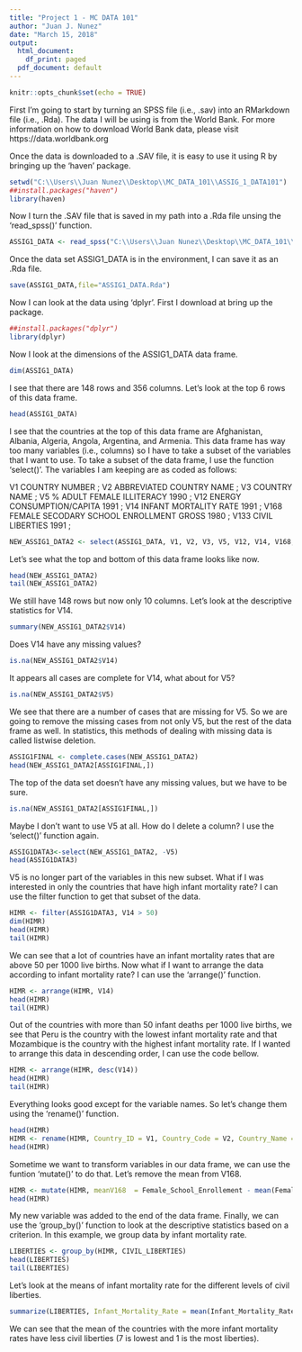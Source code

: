 ```yaml
---
title: "Project 1 - MC DATA 101"
author: "Juan J. Nunez"
date: "March 15, 2018"
output:
  html_document:
    df_print: paged
  pdf_document: default
---
```


```r
knitr::opts_chunk$set(echo = TRUE)
```




First I'm going to start by turning an SPSS file (i.e., .sav) into an RMarkdown file (i.e., .Rda). The data I will be using is from the World Bank. For more information on how to download World Bank data, please visit https://data.worldbank.org

Once the data is downloaded to a .SAV file, it is easy to use it using R by bringing up the 'haven' package.



```r
setwd("C:\\Users\\Juan Nunez\\Desktop\\MC_DATA_101\\ASSIG_1_DATA101")
##install.packages("haven")
library(haven)
```



Now I turn the .SAV file that is saved in my path into a .Rda file unsing the 'read_spss()' function.



```r
ASSIG1_DATA <- read_spss("C:\\Users\\Juan Nunez\\Desktop\\MC_DATA_101\\ASSIG_1_DATA101\\SPSS_DATA_FOR_R.SAV")
```



Once the data set ASSIG1_DATA is in the environment, I can save it as an .Rda file.



```r
save(ASSIG1_DATA,file="ASSIG1_DATA.Rda")
```



Now I can look at the data using 'dplyr'. First I download at bring up the package.



```r
##install.packages("dplyr")
library(dplyr)
```



Now I look at the dimensions of the ASSIG1_DATA data frame.



```r
dim(ASSIG1_DATA)
```



I see that there are 148 rows and 356 columns. Let's look at the top 6 rows of this data frame.



```r
head(ASSIG1_DATA)
```



I see that the countries at the top of this data frame are Afghanistan, Albania, Algeria, Angola, Argentina, and Armenia. This data frame has way too many variables (i.e., columns) so I have to take a subset of the variables that I want to use. To take a subset of the data frame, I use the function 'select()'. The variables I am keeping are as coded as follows:

V1 COUNTRY NUMBER ; 
V2 ABBREVIATED COUNTRY NAME ; 
V3 COUNTRY NAME ; 
V5 % ADULT FEMALE ILLITERACY 1990 ; 
V12 ENERGY CONSUMPTION/CAPITA 1991 ; 
V14 INFANT MORTALITY RATE 1991 ; 
V168 FEMALE SECODARY SCHOOL ENROLLMENT GROSS 1980 ; 
V133 CIVIL LIBERTIES 1991 ; 



```r
NEW_ASSIG1_DATA2 <- select(ASSIG1_DATA, V1, V2, V3, V5, V12, V14, V168, V133)
```



Let's see what the top and bottom of this data frame looks like now.



```r
head(NEW_ASSIG1_DATA2)
tail(NEW_ASSIG1_DATA2)
```



We still have 148 rows but now only 10 columns. Let's look at the descriptive statistics for V14.



```r
summary(NEW_ASSIG1_DATA2$V14)
```



Does V14 have any missing values?



```r
is.na(NEW_ASSIG1_DATA2$V14)
```



It appears all cases are complete for V14, what about for V5?



```r
is.na(NEW_ASSIG1_DATA2$V5)
```



We see that there are a number of cases that are missing for V5. So we are going to remove the missing cases from not only V5, but the rest of the data frame as well. In statistics, this methods of dealing with missing data is called listwise deletion.



```r
ASSIG1FINAL <- complete.cases(NEW_ASSIG1_DATA2)
head(NEW_ASSIG1_DATA2[ASSIG1FINAL,])
```



The top of the data set doesn't have any missing values, but we have to be sure.



```r
is.na(NEW_ASSIG1_DATA2[ASSIG1FINAL,])
```



Maybe I don't want to use V5 at all. How do I delete a column? I use the 'select()' function again.



```r
ASSIG1DATA3<-select(NEW_ASSIG1_DATA2, -V5)
head(ASSIG1DATA3)
```



V5 is no longer part of the variables in this new subset. What if I was interested in only the countries that have high infant mortality rate? I can use the filter function to get that subset of the data.



```r
HIMR <- filter(ASSIG1DATA3, V14 > 50) 
dim(HIMR)
head(HIMR)
tail(HIMR)
```



We can see that a lot of countries have an infant mortality rates that are above 50 per 1000 live births. Now what if I want to arrange the data according to infant mortality rate? I can use the 'arrange()' function.



```r
HIMR <- arrange(HIMR, V14)
head(HIMR)
tail(HIMR)
```



Out of the countries with more than 50 infant deaths per 1000 live births, we see that Peru is the country with the lowest infant mortality rate and that Mozambique is the country with the highest infant mortality rate. If I wanted to arrange this data in descending order, I can use the code bellow.



```r
HIMR <- arrange(HIMR, desc(V14))
head(HIMR)
tail(HIMR)
```



Everything looks good except for the variable names. So let's change them using the 'rename()' function.



```r
head(HIMR)
HIMR <- rename(HIMR, Country_ID = V1, Country_Code = V2, Country_Name = V3, Energy_Consumption_Per_Capita = V12, Infant_Mortality_Rate = V14, Female_School_Enrollement = V168, CIVIL_LIBERTIES = V133)
head(HIMR) 
```



Sometime we want to transform variables in our data frame, we can use the funtion 'mutate()' to do that. Let's remove the mean from V168.



```r
HIMR <- mutate(HIMR, meanV168  = Female_School_Enrollement - mean(Female_School_Enrollement, na.rm = TRUE)) 
head(HIMR)
```



My new variable was added to the end of the data frame. Finally, we can use the 'group_by()' function to look at the descriptive statistics based on a criterion. In this example, we group data by infant mortality rate.



```r
LIBERTIES <- group_by(HIMR, CIVIL_LIBERTIES)
head(LIBERTIES)
tail(LIBERTIES)
```



Let's look at the means of infant mortality rate for the different levels of civil liberties.



```r
summarize(LIBERTIES, Infant_Mortality_Rate = mean(Infant_Mortality_Rate, na.rm = TRUE))
```



We can see that the mean of the countries with the more infant mortality rates have less civil liberties (7 is lowest and 1 is the most liberties).



